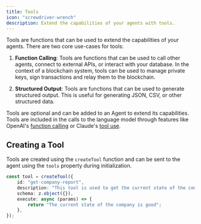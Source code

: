 ```yaml
---
title: Tools
icon: "screwdriver-wrench"
description: Extend the capabilities of your agents with tools.
---
```


Tools are functions that can be used to extend the capabilities of your agents. There are two core use-cases for tools:

1. **Function Calling**: Tools are functions that can be used to call other agents, connect to external APIs, or interact with your database. In the context of a blockchain system, tools can be used to manage private keys, sign transactions and relay them to the blockchain.

2. **Structured Output**: Tools are functions that can be used to generate structured output. This is useful for generating JSON, CSV, or other structured data.

Tools are optional and can be added to an Agent to extend its capabilities. Tools are included in the calls to the language model through features like OpenAI's [function calling](https://platform.openai.com/docs/guides/function-calling) or Claude's [tool use](https://docs.anthropic.com/en/docs/build-with-claude/tool-use).

## Creating a Tool

Tools are created using the `createTool` function and can be sent to the agent using the `tools` property during initialization.

```typescript
const tool = createTool({
    id: "get-company-report",
    description: "This tool is used to get the current state of the company",
    schema: z.object({}),
    execute: async (params) => {
        return "The current state of the company is good";
    },
});
```
